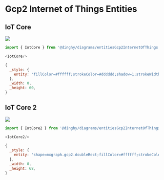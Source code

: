 
# Gcp2 Internet of Things Entities


## IoT Core

<Tabs>
  <TabItem value="Preview">

![](./iot-core.png#drawio)

  </TabItem>
  <TabItem value="Usage">
    
```js
import { IotCore } from '@dinghy/diagrams/entitiesGcp2InternetOfThings'

<IotCore/>
```

  </TabItem>
  <TabItem value="Definition">
    
```js
{
  _style: {
    entity: 'fillColor=#ffffff;strokeColor=#dddddd;shadow=1;strokeWidth=1;rounded=1;absoluteArcSize=1;arcSize=2;',
  },
  _width: 0,
  _height: 60,
}
```

  </TabItem>
</Tabs>


## IoT Core 2

<Tabs>
  <TabItem value="Preview">

![](./iot-core-2.png#drawio)

  </TabItem>
  <TabItem value="Usage">
    
```js
import { IotCore2 } from '@dinghy/diagrams/entitiesGcp2InternetOfThings'

<IotCore2/>
```

  </TabItem>
  <TabItem value="Definition">
    
```js
{
  _style: {
    entity: 'shape=mxgraph.gcp2.doubleRect;fillColor=#ffffff;strokeColor=#dddddd;shadow=1;strokeWidth=1;rounded=1;absoluteArcSize=1;arcSize=2;',
  },
  _width: 0,
  _height: 68,
}
```

  </TabItem>
</Tabs>

